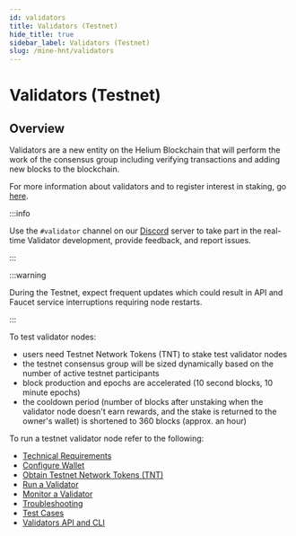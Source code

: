 ```yaml
---
id: validators
title: Validators (Testnet)
hide_title: true
sidebar_label: Validators (Testnet)
slug: /mine-hnt/validators
---
```



# Validators (Testnet)

## Overview

Validators are a new entity on the Helium Blockchain that will perform the work of the consensus group including verifying transactions and adding new blocks to the blockchain. 

For more information about validators and to register interest in staking, go [here](https://www.helium.com/stake).

:::info

Use the ```#validator``` channel on our [Discord](https://discord.gg/helium) server to take part in the real-time Validator development, provide feedback, and report issues.

:::

:::warning 

During the Testnet, expect frequent updates which could result in API and Faucet service interruptions requiring node restarts.

:::

To test validator nodes:
* users need Testnet Network Tokens (TNT) to stake test validator nodes
* the testnet consensus group will be sized dynamically based on the number of active testnet participants
* block production and epochs are accelerated (10 second blocks, 10 minute epochs)
* the cooldown period (number of blocks after unstaking when the validator node doesn't earn rewards, and the stake is returned to the owner's wallet) is shortened to 360 blocks (approx. an hour)

To run a testnet validator node refer to the following:

* [Technical Requirements](/mine-hnt/validators/requirements)
* [Configure Wallet](/mine-hnt/validators/validator-wallet)
* [Obtain Testnet Network Tokens (TNT)](/mine-hnt/validators/validator-tnt)
* [Run a Validator](/mine-hnt/validators/validator-run)
* [Monitor a Validator](/mine-hnt/validators/validator-monitor)
* [Troubleshooting](/mine-hnt/validators/validator-troubleshooting)
* [Test Cases](/mine-hnt/validators/validator-testcases)
* [Validators API and CLI](/mine-hnt/validators/validators-cli-and-api)
